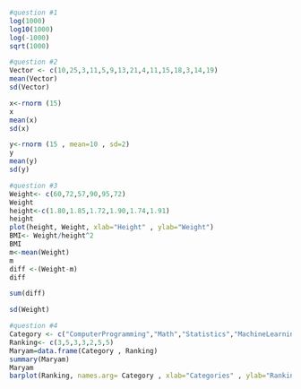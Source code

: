 ```r

```

```r
#question #1
log(1000)
log10(1000)
log(-1000)
sqrt(1000)

#question #2
Vector <- c(10,25,3,11,5,9,13,21,4,11,15,18,3,14,19)
mean(Vector)
sd(Vector)

x<-rnorm (15)
x
mean(x)
sd(x)

y<-rnorm (15 , mean=10 , sd=2)
y
mean(y)
sd(y)

#question #3
Weight<- c(60,72,57,90,95,72)
Weight
height<-c(1.80,1.85,1.72,1.90,1.74,1.91)
height
plot(height, Weight, xlab="Height" , ylab="Weight")
BMI<- Weight/height^2
BMI
m<-mean(Weight)
m
diff <-(Weight-m)
diff

sum(diff)

sd(Weight)

#question #4
Category <- c("ComputerProgramming","Math","Statistics","MachineLearning","Domain","CommunicationandPresSkills","DataVisualization")
Ranking<- c(3,5,3,3,2,5,5)
Maryam=data.frame(Category , Ranking)
summary(Maryam)
Maryam
barplot(Ranking, names.arg= Category , xlab="Categories" , ylab="Ranking" , col="Blue" , main="My Skils")

```

